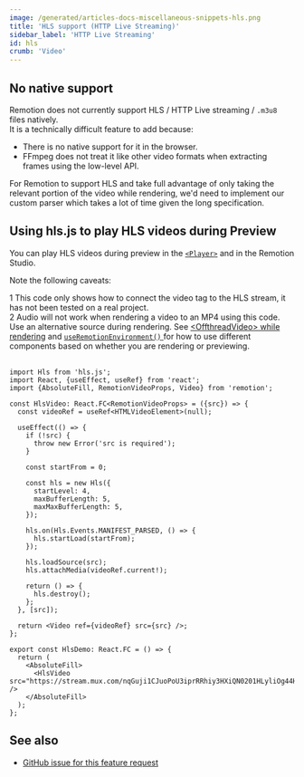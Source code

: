 ```yaml
---
image: /generated/articles-docs-miscellaneous-snippets-hls.png
title: 'HLS support (HTTP Live Streaming)'
sidebar_label: 'HTTP Live Streaming'
id: hls
crumb: 'Video'
---
```


## No native support

Remotion does not currently support HLS / HTTP Live streaming / `.m3u8` files natively.  
It is a technically difficult feature to add because:

- There is no native support for it in the browser.
- FFmpeg does not treat it like other video formats when extracting frames using the low-level API.

For Remotion to support HLS and take full advantage of only taking the relevant portion of the video while rendering, we'd need to implement our custom parser which takes a lot of time given the long specification.

## Using hls.js to play HLS videos during Preview

You can play HLS videos during preview in the [`<Player>`](/docs/player) and in the Remotion Studio.

Note the following caveats:

<Step>1</Step> This code only shows how to connect the video tag to the HLS stream, it has not been tested on a real project. <br />
<Step>2</Step> Audio will not work when rendering a video to an MP4 using this code. Use an alternative source during rendering. See <a href="/docs/miscellaneous/snippets/offthread-video-while-rendering">&lt;OffthreadVideo&gt; while rendering</a> and
<a href="/docs/use-remotion-environment">
  <code>useRemotionEnvironment()</code>
</a>
for how to use different components based on whether you are rendering or previewing.
<br />
<br />

```tsx twoslash title="HlsDemo.tsx"
import Hls from 'hls.js';
import React, {useEffect, useRef} from 'react';
import {AbsoluteFill, RemotionVideoProps, Video} from 'remotion';

const HlsVideo: React.FC<RemotionVideoProps> = ({src}) => {
  const videoRef = useRef<HTMLVideoElement>(null);

  useEffect(() => {
    if (!src) {
      throw new Error('src is required');
    }

    const startFrom = 0;

    const hls = new Hls({
      startLevel: 4,
      maxBufferLength: 5,
      maxMaxBufferLength: 5,
    });

    hls.on(Hls.Events.MANIFEST_PARSED, () => {
      hls.startLoad(startFrom);
    });

    hls.loadSource(src);
    hls.attachMedia(videoRef.current!);

    return () => {
      hls.destroy();
    };
  }, [src]);

  return <Video ref={videoRef} src={src} />;
};

export const HlsDemo: React.FC = () => {
  return (
    <AbsoluteFill>
      <HlsVideo src="https://stream.mux.com/nqGuji1CJuoPoU3iprRRhiy3HXiQN0201HLyliOg44HOU.m3u8" />
    </AbsoluteFill>
  );
};
```

## See also

- [GitHub issue for this feature request](https://github.com/remotion-dev/remotion/issues/2930)
